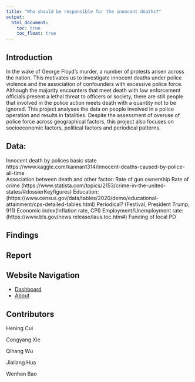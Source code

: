 ```yaml
---
title: "Who should be responsible for the innocent deaths?"
output: 
  html_document:
    toc: true
    toc_float: true
---
```


## Introduction

In the wake of George Floyd’s murder, a number of protests arisen across the nation. This motivates us to investigate innocent deaths under police violence and the association of confounders with excessive police force. Although the majority encounters that meet death with law enforcement officials present a lethal threat to officers or society, there are still people that involved in the police action meets death with a quantity not to be ignored.  This project analyses the data on people involved in a police operation and results in fatalities.  Despite the assessment of  overuse of police force across geographical factors, this project also focuses on socioeconomic factors, political factors and periodical patterns. 


## Data:

Innocent death by polices
basic state https://www.kaggle.com/kannan1314/innocent-deaths-caused-by-police-all-time 	
Association between death and other factor:
Rate of gun ownership
Rate of crime (https://www.statista.com/topics/2153/crime-in-the-united-states/#dossierKeyfigures)
Education: (https://www.census.gov/data/tables/2020/demo/educational-attainment/cps-detailed-tables.html) 
Periodical? (Festival, President Trump, 911)
Economic index(Inflation rate, CPI) 
Employment/Unemployment rate: (https://www.bls.gov/news.release/laus.toc.htm#)
Funding of local PD


## Findings





## Report





## Website Navigation


- [Dashboard](dashboard.html)
- [About](about.html)


## Contributors

Hening Cui

Congyang Xie

Qihang Wu

Jialiang Hua

Wenhan Bao
